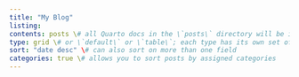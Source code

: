 ```yaml
---
title: "My Blog"
listing:
contents: posts \# all Quarto docs in the \`posts\` directory will be included on your listing page
type: grid \# or \`default\` or \`table\`; each type has its own set of yaml options to include
sort: "date desc" \# can also sort on more than one field
categories: true \# allows you to sort posts by assigned categories
---
```

